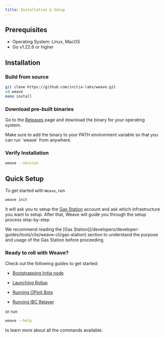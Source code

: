 ```yaml
---
title: Installation & Setup
---
```


## Prerequisites
- Operating System: Linux, MacOS
- Go v1.22.6 or higher

## Installation

### Build from source
```bash
git clone https://github.com/initia-labs/weave.git
cd weave
make install
```

### Download pre-built binaries
Go to the [Releases](https://github.com/initia-labs/weave-binaries/releases) page and download the binary for your operating system.

<Warning>
Make sure to add the binary to your PATH environment variable so that you can run `weave` from anywhere.
</Warning>

### Verify Installation
```bash
weave --version
```

## Quick Setup
To get started with `Weave`, run
```bash
weave init
```
It will ask you to setup the [Gas Station](/developers/developer-guides/tools/clis/weave-cli/gas-station) account and ask which infrastructure you want to setup.
After that, Weave will guide you through the setup process step-by-step. 

<Note>
We recommend reading the [Gas Station](/developers/developer-guides/tools/clis/weave-cli/gas-station) section to understand the purpose and usage of the Gas Station before proceeding.
</Note>

### Ready to roll with Weave?
Check out the following guides to get started:

- [Bootstrapping Initia node](/developers/developer-guides/tools/clis/weave-cli/initia-node)

- [Launching Rollup](/developers/developer-guides/tools/clis/weave-cli/rollup/introduction)

- [Running OPinit Bots](/developers/developer-guides/tools/clis/weave-cli/rollup/opinit-bots)

- [Running IBC Relayer](/developers/developer-guides/tools/clis/weave-cli/rollup/relayer)

or run
```bash
weave --help
```
to learn more about all the commands available.




